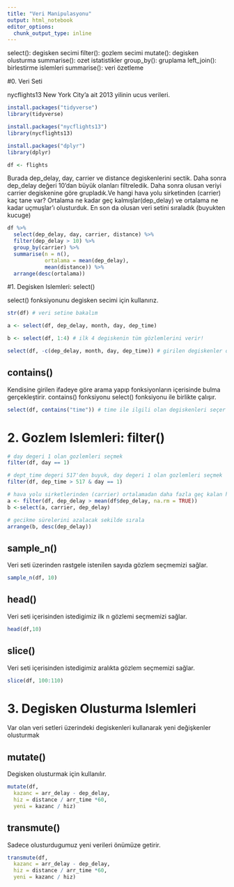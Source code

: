 ```yaml
---
title: "Veri Manipulasyonu"
output: html_notebook
editor_options:
  chunk_output_type: inline
---
```


select(): degisken secimi
filter(): gozlem secimi
mutate(): degisken olusturma
summarise(): ozet istatistikler
group_by(): gruplama
left_join(): birlestirme islemleri
summarise(): veri özetleme



#0. Veri Seti

nycflights13 New York City'a ait 2013 yilinin ucus verileri.

```r

install.packages("tidyverse")
library(tidyverse)

install.packages("nycflights13")
library(nycflights13)

install.packages("dplyr")
library(dplyr)

df <- flights
```

Burada dep_delay, day, carrier ve distance degiskenlerini sectik. Daha sonra dep_delay değeri 10'dan büyük olanları filtreledik. Daha sonra olusan veriyi carrier degiskenine göre grupladık.Ve hangi hava yolu sirketinden (carrier) kaç tane var? Ortalama ne kadar geç kalmışlar(dep_delay) ve ortalama ne kadar uçmuşlar'ı olusturduk. En son da olusan veri setini sıraladık (buyukten kucuge)

```r
df %>%
  select(dep_delay, day, carrier, distance) %>%
  filter(dep_delay > 10) %>%
  group_by(carrier) %>%
  summarise(n = n(),
            ortalama = mean(dep_delay),
            mean(distance)) %>%
  arrange(desc(ortalama))

```


#1. Degisken Islemleri: select()

select() fonksiyonunu degisken secimi için kullanırız.

```r

str(df) # veri setine bakalım

a <- select(df, dep_delay, month, day, dep_time)

b <- select(df, 1:4) # ilk 4 degiskenin tüm gözlemlerini verir!

select(df, -c(dep_delay, month, day, dep_time)) # girilen degiskenler dısındaki değişkenleri seçer
```


## contains()

Kendisine girilen ifadeye göre arama yapıp fonksiyonların içerisinde bulma gerçekleştirir. contains() fonksiyonu select() fonksiyonu ile birlikte çalışır.


```r
select(df, contains("time")) # time ile ilgili olan degiskenleri seçer
```



# 2. Gozlem Islemleri: filter()

```r

# day degeri 1 olan gozlemleri seçmek
filter(df, day == 1)

# dept_time degeri 517'den buyuk, day degeri 1 olan gozlemleri seçmek
filter(df, dep_time > 517 & day == 1)

# hava yolu sirketlerinden (carrier) ortalamadan daha fazla geç kalan hava yolu sirketlerini bulmak
a <- filter(df, dep_delay > mean(df$dep_delay, na.rm = TRUE))
b <-select(a, carrier, dep_delay)

# gecikme sürelerini azalacak sekilde sırala
arrange(b, desc(dep_delay))

```

## sample_n()

Veri seti üzerinden rastgele istenilen sayıda gözlem seçmemizi sağlar.

```r

sample_n(df, 10)

```

## head()

Veri seti içerisinden istedigimiz ilk n gözlemi seçmemizi sağlar.

```r

head(df,10)
```

## slice()

Veri seti içerisinden istedigimiz aralıkta gözlem seçmemizi sağlar.

```r
slice(df, 100:110)
```

# 3. Degisken Olusturma Islemleri

Var olan veri setleri üzerindeki degiskenleri kullanarak yeni değişkenler olusturmak

## mutate()

Degisken olusturmak için kullanılır.

```r

mutate(df,
  kazanc = arr_delay - dep_delay, 
  hiz = distance / arr_time *60,
  yeni = kazanc / hiz)

```


## transmute()

Sadece olusturdugumuz yeni verileri önümüze getirir.

```r

transmute(df,
  kazanc = arr_delay - dep_delay, 
  hiz = distance / arr_time *60,
  yeni = kazanc / hiz)

```


